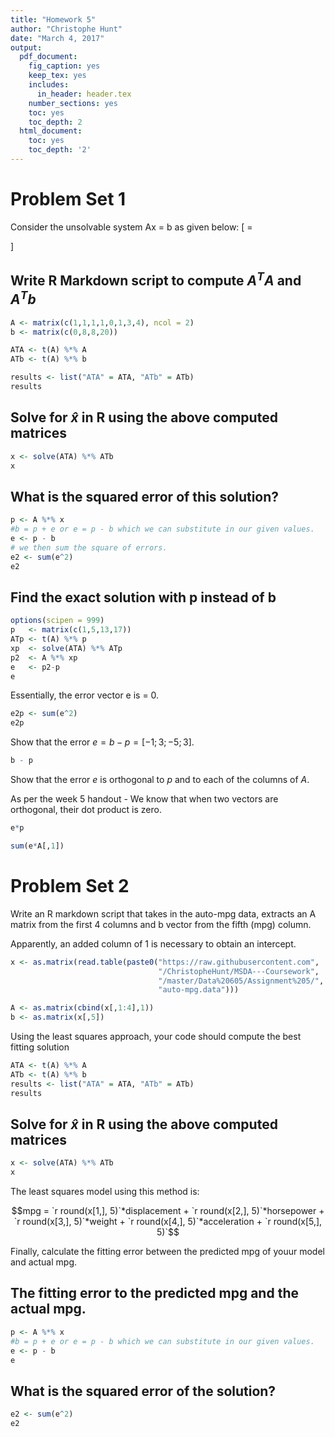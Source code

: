 ```yaml
---
title: "Homework 5"
author: "Christophe Hunt"
date: "March 4, 2017"
output:
  pdf_document:
    fig_caption: yes
    keep_tex: yes
    includes:
      in_header: header.tex
    number_sections: yes
    toc: yes
    toc_depth: 2
  html_document:
    toc: yes
    toc_depth: '2'
---
```


# Problem Set 1 

Consider the unsolvable system Ax = b as given below:
\[
\begin{bmatrix}
    1 & 0  \\
    1 & 1 \\
    1 & 3 \\
    1 & 4 \\
\end{bmatrix}
\begin{bmatrix}
x_1 \\
x_2 \\
\end{bmatrix}
=
\begin{bmatrix}
0 \\
8 \\
8 \\
20  \\
\end{bmatrix}
\]

## Write R Markdown script to compute $A^TA$ and $A^Tb$

```r
A <- matrix(c(1,1,1,1,0,1,3,4), ncol = 2)
b <- matrix(c(0,8,8,20))

ATA <- t(A) %*% A
ATb <- t(A) %*% b

results <- list("ATA" = ATA, "ATb" = ATb)
results
```



## Solve for $\hat{x}$ in R using the above computed matrices

```r
x <- solve(ATA) %*% ATb
x
```


## What is the squared error of this solution?

```r
p <- A %*% x
#b = p + e or e = p - b which we can substitute in our given values. 
e <- p - b
# we then sum the square of errors. 
e2 <- sum(e^2)
e2
```


## Find the exact solution with p instead of b

```r
options(scipen = 999)
p   <- matrix(c(1,5,13,17))
ATp <- t(A) %*% p
xp  <- solve(ATA) %*% ATp
p2  <- A %*% xp
e   <- p2-p
e
```

Essentially, the error vector e is = 0. 

```r
e2p <- sum(e^2)
e2p
```

Show that the error $e = b - p = [-1;3;-5;3]$.
```r
b - p
```

Show that the error $e$ is orthogonal to $p$ and to each of the columns of $A$. 

As per the week 5 handout - We know that when two vectors are orthogonal, their dot product is zero. 

```r
e*p
```

```r
sum(e*A[,1])
```


\newpage

# Problem Set 2 

Write an R markdown script that takes in the auto-mpg data, extracts an A matrix from the first 4 columns and b vector from the fifth (mpg) column.

Apparently, an added column of 1 is necessary to obtain an intercept. 

```r
x <- as.matrix(read.table(paste0("https://raw.githubusercontent.com",
                                 "/ChristopheHunt/MSDA---Coursework",
                                 "/master/Data%20605/Assignment%205/",
                                 "auto-mpg.data")))

A <- as.matrix(cbind(x[,1:4],1))
b <- as.matrix(x[,5])
```

Using the least squares approach, your code should compute the best fitting solution

```r
ATA <- t(A) %*% A
ATb <- t(A) %*% b
results <- list("ATA" = ATA, "ATb" = ATb)
results
```

\newpage

## Solve for $\hat{x}$ in R using the above computed matrices

```r
x <- solve(ATA) %*% ATb
x
```

The least squares model using this method is:

$$mpg = `r round(x[1,], 5)`*displacement + `r round(x[2,], 5)`*horsepower + `r round(x[3,], 5)`*weight + `r round(x[4,], 5)`*acceleration 
 + `r round(x[5,], 5)`$$


Finally, calculate the fitting error between the predicted mpg of youur model and actual mpg. 

## The fitting error to the predicted mpg and the actual mpg. 

```r
p <- A %*% x
#b = p + e or e = p - b which we can substitute in our given values. 
e <- p - b
e
```

## What is the squared error of the solution?

```r
e2 <- sum(e^2)
e2
```

